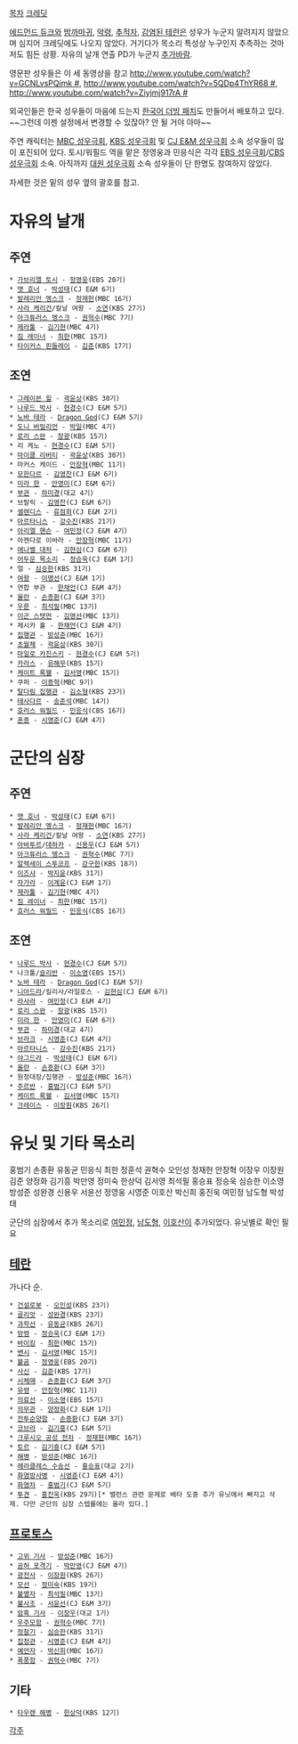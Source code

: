 [[목차]]
[http://gall.dcinside.com/list.php?id=radio_actor&no=34286 크레딧]

[[에드먼드 듀크]]와 [[밤까마귀]], [[악령(스타크래프트 2)|악령]], [[추적자(스타크래프트 2)|추적자]], [[감염된 테란]]은 성우가 누군지 알려지지 않았으며 심지어 크레딧에도 나오지 않았다. 거기다가 목소리 특성상 누구인지 추측하는 것마저도 힘든 상황. 자유의 날개 연출 PD가 누군지 [[추가바람]].

영문판 성우들은 이 세 동영상을 참고 [[http://www.youtube.com/watch?v=GCNLvsPQimk #]], [[http://www.youtube.com/watch?v=5QDp4ThYR68 #]], [[http://www.youtube.com/watch?v=Ziyjmj917rA #]]

외국인들은 한국 성우들이 마음에 드는지 [http://youtu.be/UWIsSTu23UM 한국어 더빙 패치]도 만들어서 배포하고 있다. ~~그런데 이젠 설정에서 변경할 수 있잖아? 안 될 거야 아마~~

주연 캐릭터는 [[MBC 성우극회]], [[KBS 성우극회]] 및 [[CJ E&M 성우극회]] 소속 성우들이 많이 포진되어 있다. 토시/워필드 역을 맡은 정영웅과 민응식은 각각 [[EBS 성우극회]]/[[CBS 성우극회]] 소속. 아직까지 [[대원 성우극회]] 소속 성우들이 단 한명도 참여하지 않았다.

자세한 것은 밑의 성우 옆의 괄호를 참고.

= 자유의 날개 =
== 주연 ==
 * [[가브리엘 토시]] - [[정영웅]](EBS 20기)
 * [[맷 호너]] - [[박성태]](CJ E&M 6기)
 * [[발레리안 멩스크]] - [[정재헌]](MBC 16기)
 * [[사라 케리건]]/칼날 여왕 - [[소연(성우)|소연]](KBS 27기)
 * [[아크튜러스 멩스크]] - [[권혁수]](MBC 7기)
 * [[제라툴]] - [[김기현]](MBC 4기)
 * [[짐 레이너]] - [[최한]](MBC 15기)
 * [[타이커스 핀들레이]] - [[김준(성우)|김준]](KBS 17기)

== 조연 ==
 * [[그레이븐 힐]] - [[곽윤상]](KBS 30기)
 * [[에밀 나루드|나루드 박사]] - [[현경수]](CJ E&M 5기)
 * [[노바 테라]] - [[이용신|Dragon God]](CJ E&M 5기)
 * [[도니 버밀리언]] - [[박일]](MBC 4기)
 * [[로리 스완]] - [[장광]](KBS 15기)
 * 리 케노 - [[현경수]](CJ E&M 5기)
 * [[마이클 리버티]] - [[곽윤상]](KBS 30기)
 * 마커스 케이드 - [[안장혁]](MBC 11기)
 * [[모한다르]] - [[김영찬]](CJ E&M 6기)
 * [[미라 한]] - [[안영미(성우)|안영미]](CJ E&M 6기)
 * [[부관(스타크래프트)|부관]] - [[하미경]](대교 4기)
 * 브랄릭 - [[김영찬]](CJ E&M 6기)
 * [[셀렌디스]] - [[류점희]](CJ E&M 2기)
 * [[아르타니스]] - [[강수진(남자 성우)|강수진]](KBS 21기)
 * [[아리엘 핸슨]] - [[여민정]](CJ E&M 4기)
 * 아젠다로 이바라 - [[안장혁]](MBC 11기)
 * [[애나벨 대처]] - [[김현심]](CJ E&M 6기)
 * [[아몬(스타크래프트 2)|어두운 목소리]] - [[정승욱]](CJ E&M 1기)
 * 얼 - [[심승한]](KBS 31기)
 * [[여왕(스타크래프트)|여왕]] - [[이계윤|이명선]](CJ E&M 1기)
 * 연합 부관 - [[한채언]](CJ E&M 4기)
 * [[올란]] - [[손종환]](CJ E&M 3기)
 * [[우룬]] - [[최석필]](MBC 13기)
 * [[이곤 스텟먼]] - [[김영선(성우)|김영선]](MBC 13기)
 * 제시카 홀 - [[한채언]](CJ E&M 4기)
 * [[집행관]] - [[방성준]](MBC 16기)
 * [[초월체]] - [[곽윤상]](KBS 30기)
 * [[마일로 카친스키]] - [[현경수]](CJ E&M 5기)
 * [[카라스(스타크래프트 2)|카라스]] - [[유해무]](KBS 15기)
 * [[케이트 록웰]] - [[김서영]](MBC 15기)
 * 쿠퍼 - [[이종혁]](MBC 9기)
 * [[탈다림 집행관]] - [[김소형]](KBS 23기)
 * [[태사다르]] - [[송준석]](MBC 14기)
 * [[호러스 워필드]] - [[민응식]](CBS 16기)
 * [[혼종]] - [[시영준]](CJ E&M 4기)

= 군단의 심장 =
== 주연 ==
 * [[맷 호너]] - [[박성태]](CJ E&M 6기)
 * [[발레리안 멩스크]] - [[정재헌]](MBC 16기)
 * [[사라 케리건]]/칼날 여왕 - [[소연(성우)|소연]](KBS 27기)
 * [[아바투르]]/[[데하카]] - [[신용우]](CJ E&M 5기)
 * [[아크튜러스 멩스크]] - [[권혁수]](MBC 7기)
 * [[알렉세이 스투코프]] - [[강구한]](KBS 18기)
 * [[이즈샤]] - [[박지윤(성우)|박지윤]](KBS 31기)
 * [[자가라]] - [[이계윤]](CJ E&M 1기)
 * [[제라툴]] - [[김기현]](MBC 4기)
 * [[짐 레이너]] - [[최한]](MBC 15기)
 * [[호러스 워필드]] - [[민응식]](CBS 16기)

== 조연 ==
 * [[에밀 나루드|나루드 박사]] - [[현경수]](CJ E&M 5기)
 * 나크툴/[[슬리반]] - [[이소영(EBS 성우)|이소영]](EBS 15기)
 * [[노바 테라]] - [[이용신|Dragon God]](CJ E&M 5기)
 * [[니아드라]]/킬리사/라일로스 - [[김현심]](CJ E&M 6기)
 * [[라사라]] - [[여민정]](CJ E&M 4기)
 * [[로리 스완]] - [[장광]](KBS 15기)
 * [[미라 한]] - [[안영미(성우)|안영미]](CJ E&M 6기)
 * [[부관(스타크래프트)|부관]] - [[하미경]](대교 4기)
 * [[브라크]] - [[시영준]](CJ E&M 4기)
 * [[아르타니스]] - [[강수진(남자 성우)|강수진]](KBS 21기)
 * [[야그드라]] - [[박성태]](CJ E&M 6기)
 * [[올란]] - [[손종환]](CJ E&M 3기)
 * 원정대장/집행관 - [[방성준]](MBC 16기)
 * [[주르반]] - [[홍범기]](CJ E&M 5기)
 * [[케이트 록웰]] - [[김서영]](MBC 15기)
 * [[크레이스]] - [[이장원]](KBS 26기)

= 유닛 및 기타 목소리 =
홍범기 손종환 유동균 민응식 최한 정훈석 권혁수 오인성 정재헌 안장혁 이장우 이장원 김준 양정화 김기흥 박만영 정미숙 한상덕 김서영 최석필 홍승표 정승욱 심승한 이소영 방성준 성완경 신용우 서윤선 정영웅 시영준 이호산 박신희 홍진욱 여민정 남도형 박성태

군단의 심장에서 추가 목소리로 [[여민정]], [[남도형]], [[이호산]]이 추가되었다. 유닛별로 확인 필요

== [[테란]] ==
가나다 순.

 * [[건설로봇]] - [[오인성]](KBS 23기)
 * [[골리앗(스타크래프트)|골리앗]] - [[성완경]](KBS 23기)
 * [[과학선]] - [[유동균]](KBS 26기)
 * [[망령]] - [[정승욱]](CJ E&M 1기)
 * [[바이킹(스타크래프트 2)|바이킹]] - [[최한]](MBC 15기)
 * [[밴시(스타크래프트 2)|밴시]] - [[김서영]](MBC 15기)
 * [[불곰(스타크래프트 2)|불곰]] - [[정영웅]](EBS 20기)
 * [[사신(스타크래프트 2)|사신]] - [[김준(성우)|김준]](KBS 17기)
 * [[시체매]] - [[손종환]](CJ E&M 3기)
 * [[유령(스타크래프트)|유령]] - [[안장혁]](MBC 11기)
 * [[의료선]] - [[이소영(EBS 성우)|이소영]](EBS 15기)
 * [[의무관]] - [[양정화(성우)|양정화]](CJ E&M 1기)
 * [[전투순양함]] - [[손종환]](CJ E&M 3기)
 * [[코브라(스타크래프트 2)|코브라]] - [[김기흥]](CJ E&M 5기)
 * [[크루시오 공성 전차]] - [[정재헌]](MBC 16기)
 * [[토르(스타크래프트 2)|토르]] - [[김기흥]](CJ E&M 5기)
 * [[해병(스타크래프트)|해병]] - [[방성준]](MBC 16기)
 * [[헤라클레스 수송선]] - [[홍승표]](대교 2기)
 * [[화염방사병(스타크래프트)|화염방사병]] - [[시영준]](CJ E&M 4기)
 * [[화염차]] - [[홍범기]](CJ E&M 5기)
 * [[투견(스타크래프트 2)|투견]] - [[홍진욱]](KBS 29기)[* 밸런스 관련 문제로 베타 도중 추가 유닛에서 빠지고 삭제. 다만 군단의 심장 스텝롤에는 올라 있다.]

== [[프로토스]] ==
 * [[고위 기사]] - [[방성준]](MBC 16기)
 * [[공허 포격기]] - [[박만영]](CJ E&M 4기)
 * [[광전사(스타크래프트)|광전사]] - [[이장원]](KBS 26기)
 * [[모선(스타크래프트 2)|모선]] - [[정미숙]](KBS 19기)
 * [[불멸자(스타크래프트 2)|불멸자]] - [[최석필]](MBC 13기)
 * [[불사조(스타크래프트 2)|불사조]] - [[서윤선]](CJ E&M 3기)
 * [[암흑 기사]] - [[이장우(성우)|이장우]](대교 1기)
 * [[우주모함]] - [[권혁수]](MBC 7기)
 * [[정찰기(스타크래프트)|정찰기]] - [[심승한]](KBS 31기)
 * [[집정관(스타크래프트)|집정관]] - [[시영준]](CJ E&M 4기)
 * [[예언자(스타크래프트 2)|예언자]] - [[박신희]](MBC 16기)
 * [[폭풍함]] - [[권혁수]](MBC 7기)

== 기타 ==
 * [[타우렌 해병]] - [[한상덕]](KBS 12기)

[[각주]]
